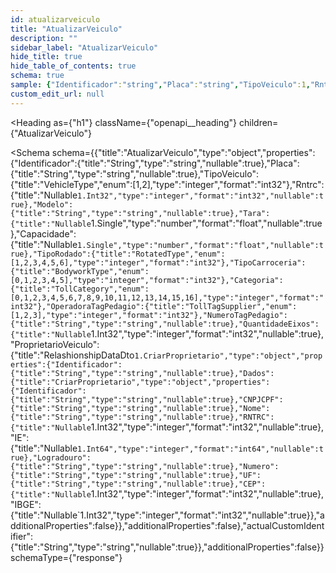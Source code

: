```yaml
---
id: atualizarveiculo
title: "AtualizarVeiculo"
description: ""
sidebar_label: "AtualizarVeiculo"
hide_title: true
hide_table_of_contents: true
schema: true
sample: {"Identificador":"string","Placa":"string","TipoVeiculo":1,"Rntrc":0,"Modelo":"string","Tara":0,"Capacidade":0,"TipoRodado":1,"TipoCarroceria":0,"Categoria":0,"OperadoraTagPedagio":1,"NumeroTagPedagio":"string","QuantidadeEixos":0,"ProprietarioVeiculo":{"Identificador":"string","Dados":{"Identificador":"string","CNPJCPF":"string","Nome":"string","RNTRC":0,"IE":0,"Logradouro":"string","Numero":"string","UF":"string","CEP":0,"IBGE":0}},"actualCustomIdentifier":"string"}
custom_edit_url: null
---
```



<Heading
  as={"h1"}
  className={"openapi__heading"}
  children={"AtualizarVeiculo"}
>
</Heading>





<Schema
  schema={{"title":"AtualizarVeiculo","type":"object","properties":{"Identificador":{"title":"String","type":"string","nullable":true},"Placa":{"title":"String","type":"string","nullable":true},"TipoVeiculo":{"title":"VehicleType","enum":[1,2],"type":"integer","format":"int32"},"Rntrc":{"title":"Nullable`1.Int32","type":"integer","format":"int32","nullable":true},"Modelo":{"title":"String","type":"string","nullable":true},"Tara":{"title":"Nullable`1.Single","type":"number","format":"float","nullable":true},"Capacidade":{"title":"Nullable`1.Single","type":"number","format":"float","nullable":true},"TipoRodado":{"title":"RotatedType","enum":[1,2,3,4,5,6],"type":"integer","format":"int32"},"TipoCarroceria":{"title":"BodyworkType","enum":[0,1,2,3,4,5],"type":"integer","format":"int32"},"Categoria":{"title":"TollCategory","enum":[0,1,2,3,4,5,6,7,8,9,10,11,12,13,14,15,16],"type":"integer","format":"int32"},"OperadoraTagPedagio":{"title":"TollTagSupplier","enum":[1,2,3],"type":"integer","format":"int32"},"NumeroTagPedagio":{"title":"String","type":"string","nullable":true},"QuantidadeEixos":{"title":"Nullable`1.Int32","type":"integer","format":"int32","nullable":true},"ProprietarioVeiculo":{"title":"RelashionshipDataDto`1.CriarProprietario","type":"object","properties":{"Identificador":{"title":"String","type":"string","nullable":true},"Dados":{"title":"CriarProprietario","type":"object","properties":{"Identificador":{"title":"String","type":"string","nullable":true},"CNPJCPF":{"title":"String","type":"string","nullable":true},"Nome":{"title":"String","type":"string","nullable":true},"RNTRC":{"title":"Nullable`1.Int32","type":"integer","format":"int32","nullable":true},"IE":{"title":"Nullable`1.Int64","type":"integer","format":"int64","nullable":true},"Logradouro":{"title":"String","type":"string","nullable":true},"Numero":{"title":"String","type":"string","nullable":true},"UF":{"title":"String","type":"string","nullable":true},"CEP":{"title":"Nullable`1.Int32","type":"integer","format":"int32","nullable":true},"IBGE":{"title":"Nullable`1.Int32","type":"integer","format":"int32","nullable":true}},"additionalProperties":false}},"additionalProperties":false},"actualCustomIdentifier":{"title":"String","type":"string","nullable":true}},"additionalProperties":false}}
  schemaType={"response"}
>
  
</Schema>
            